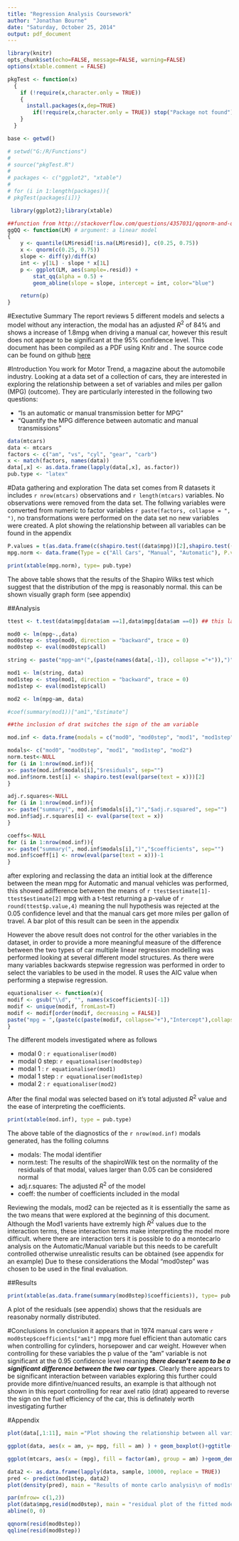 ```yaml
---
title: "Regression Analysis Coursework"
author: "Jonathan Bourne"
date: "Saturday, October 25, 2014"
output: pdf_document
---
```


```r
library(knitr) 
opts_chunk$set(echo=FALSE, message=FALSE, warning=FALSE)
options(xtable.comment = FALSE)
```

```r
pkgTest <- function(x)
  {
    if (!require(x,character.only = TRUE))
    {
      install.packages(x,dep=TRUE)
        if(!require(x,character.only = TRUE)) stop("Package not found")
    }
  }

```

```r
base <- getwd()

# setwd("G:/R/Functions")
# 
# source("pkgTest.R")
# 
# packages <- c("ggplot2", "xtable")
# 
# for (i in 1:length(packages)){
# pkgTest(packages[i])}

 library(ggplot2);library(xtable)

```
 
```r

##function from http://stackoverflow.com/questions/4357031/qqnorm-and-qqline-in-ggplot2
ggQQ <- function(LM) # argument: a linear model
{
    y <- quantile(LM$resid[!is.na(LM$resid)], c(0.25, 0.75))
    x <- qnorm(c(0.25, 0.75))
    slope <- diff(y)/diff(x)
    int <- y[1L] - slope * x[1L]
    p <- ggplot(LM, aes(sample=.resid)) +
        stat_qq(alpha = 0.5) +
        geom_abline(slope = slope, intercept = int, color="blue")

    return(p)
}
```
#Exectutive Summary
The report reviews 5 different models and selects a model without any interaction, the modal has an adjusted $R^2$ of 84% and shows a increase of 1.8mpg when driving a manual car, however this result does not appear to be significant at the 95% confidence level.
This document has been compiled as a PDF using Knitr and  \LaTeX. The source code can be found on github [here](https://github.com/JonnoB/Data-Science-Regression)

#Introduction
You work for Motor Trend, a magazine about the automobile industry. Looking at a data set of a collection of cars, they are interested in exploring the relationship between a set of variables and miles per gallon (MPG) (outcome). They are particularly interested in the following two questions:

- "Is an automatic or manual transmission better for MPG"
- "Quantify the MPG difference between automatic and manual transmissions"

```r
data(mtcars)
data <- mtcars
factors <- c("am", "vs", "cyl", "gear", "carb")
x <- match(factors, names(data))
data[,x] <- as.data.frame(lapply(data[,x], as.factor))
pub.type <- "latex"
```
#Data gathering and exploration
The data set comes from R datasets it includes `r nrow(mtcars)` observations and `r length(mtcars)` variables. No observations were removed from the data set. The follwing variables were converted from numeric to factor variables `r paste(factors, collapse = ", ")`, no transformations were performed on the data set no new variables were created. A plot showing the relationship between all variables can be found in the appendix 
```r
P.values = t(as.data.frame(c(shapiro.test((data$mpg))[2],shapiro.test((data$mpg[data$am == 1]))[2],shapiro.test((data$mpg[data$am == 0]))[2])))
mpg.norm <- data.frame(Type = c("All Cars", "Manual", "Automatic"), P.values = round(P.values, 4)); rownames(mpg.norm) <-NULL
```

```r
print(xtable(mpg.norm), type= pub.type)
```

The above table shows that the results of the Shapiro Wilks test which suggest that the distribution of the mpg is reasonably normal. this can be shown visually graph form (see appendix)

##Analysis
```r
ttest <- t.test(data$mpg[data$am ==1],data$mpg[data$am ==0]) ## this label to graph showing statistically significant difference
```

```r

mod0 <- lm(mpg~.,data) 
mod0step <- step(mod0, direction = "backward", trace = 0)
mod0step <- eval(mod0step$call)

string <- paste("mpg~am*(",(paste(names(data[,-1]), collapse ="+")),")", sep="")

mod1 <- lm(string, data)
mod1step <- step(mod1, direction = "backward", trace = 0)
mod1step <- eval(mod1step$call)

mod2 <- lm(mpg~am, data)

#coef(summary(mod1))["am1","Estimate"]

##the inclusion of drat switches the sign of the am variable

mod.inf <- data.frame(modals = c("mod0", "mod0step", "mod1", "mod1step", "mod2"), norm.test = rep(0,5), adj.r.squares =rep(0,5), coeff = rep(0,5) )

modals<- c("mod0", "mod0step", "mod1", "mod1step", "mod2")
norm.test<-NULL
for (i in 1:nrow(mod.inf)){
x<- paste(mod.inf$modals[i],"$residuals", sep="")  
mod.inf$norm.test[i] <- shapiro.test(eval(parse(text = x)))[2]
}

adj.r.squares<-NULL
for (i in 1:nrow(mod.inf)){
x<- paste("summary(", mod.inf$modals[i],")","$adj.r.squared", sep="")  
mod.inf$adj.r.squares[i] <- eval(parse(text = x))
}

coeffs<-NULL
for (i in 1:nrow(mod.inf)){
x<- paste("summary(", mod.inf$modals[i],")","$coefficients", sep="")  
mod.inf$coeff[i] <- nrow(eval(parse(text = x)))-1
}
```

after exploring and reclassing the data an intitial look at the difference between the mean mpg for Automatic and manual vehicles was performed, this showed adifference between the means of `r ttest$estimate[1]-ttest$estimate[2]` mpg with a t-test returning a p-value of `r round(ttest$p.value,4)` meaning the null hypothesis was rejected at the 0.05 confidence level and that the manual cars get more miles per gallon of travel. A bar plot of this result can be seen in the appendix

However the above result does not control for the other variables in the dataset, in order to provide a more meaningful measure of the difference between the two types of car multiple linear regression modelling was performed looking at several different model structures. As there were many variables backwards stepwise regression was performed in order to select the variables to be used in the model. R uses the AIC value when performing a stepwise regression.

```r
equationaliser <- function(x){
modif <- gsub("\\d", "", names(x$coefficients)[-1])
modif <- unique(modif, fromLast=T)
modif <- modif[order(modif, decreasing = FALSE)]
paste("mpg = ",(paste(c(paste(modif, collapse="+"),"Intercept"),collapse="+")),sep="")
}
```

The different models investigated where as follows

- modal 0     : `r equationaliser(mod0)`
- modal 0 step: `r equationaliser(mod0step)`
- modal 1     : `r equationaliser(mod1)`
- modal 1 step : `r equationaliser(mod1step)`
- modal 2     : `r equationaliser(mod2)`

After the final modal was selected based on it's total adjusted $R^2$ value and the ease of interpreting the coefficients.

```r
print(xtable(mod.inf), type = pub.type)
```

The above table of the diagnostics of the `r nrow(mod.inf)` modals generated, has the folling columns

- modals: The modal identifier
- norm.test: The results of the shapiroWilk test on the normality of the residuals of that modal, values larger than 0.05 can be considered normal
- adj.r.squares: The adjusted $R^2$ of the model
- coeff: the number of coefficients included in the modal

Reviewing the modals, mod2 can be rejected as it is essentially the same as the two means that were explored at the beginning of this document. Although the Mod1 varients have extremly high $R^2$ values due to the interaction terms, these interaction terms make interpreting the model more difficult. 
where there are interaction ters it is possible to do a montecarlo analysis on the Automatic/Manual variable but this needs to be carefullt controlled otherwise unrealistic results can be obtained (see appendix for an example)
Due to these considerations the Modal "mod0step" was chosen to be used in the final evaluation.

##Results

```r
print(xtable(as.data.frame(summary(mod0step)$coefficients)), type= pub.type)
```
A plot of the residuals (see appendix) shows that the residuals are reasonaby normally distributed.

#Conclusions
In conclusion it appears that in 1974 manual cars were `r mod0step$coefficients["am1"]` mpg more fuel efficient than automatic cars when controlling for cylinders, horsepower and car weight. However when controlling for these variables the p value of the "am" variable is not significant at the 0.95 confidence level meaning ***there doesn't seem to be a significant difference between the two car types***. Clearly there appears to be significant interaction between variables exploring this further could provide more difintive/nuanced results, an example is that although not shown in this report controlling for rear axel ratio (drat) appeared to reverse the sign on the fuel efficiency of the car, this is definately worth investigating further

\newpage

#Appendix

```r
plot(data[,1:11], main ="Plot showing the relationship between all variables")
```


```r
ggplot(data, aes(x = am, y= mpg, fill = am) ) + geom_boxplot()+ggtitle("Comparing the means and distributions between \nAutomatic and non-Automatic cars")+ xlab(" ")
```

```r
ggplot(mtcars, aes(x = (mpg), fill = factor(am), group = am) )+geom_density(alpha = 0.5)+ggtitle("Distribution of mpg by car type" )
```


```r
data2 <- as.data.frame(lapply(data, sample, 10000, replace = TRUE))
pred <- predict(mod1step, data2)
plot(density(pred), main = "Results of monte carlo analysis\n of mod1step with 10K repititions", xlab = "mpg\n Values are clearly not realistic")
```


```r
par(mfrow= c(1,2))
plot(data$mpg,resid(mod0step), main = "residual plot of the fitted model", xlab="mpg", ylab="Modal Residuals")
abline(0, 0)

qqnorm(resid(mod0step))
qqline(resid(mod0step))
```

